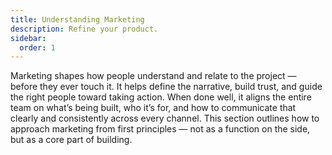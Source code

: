 ```yaml
---
title: Understanding Marketing
description: Refine your product.
sidebar:
  order: 1
---
```


Marketing shapes how people understand and relate to the project — before they ever touch it. It helps define the narrative, build trust, and guide the right people toward taking action. When done well, it aligns the entire team on what’s being built, who it’s for, and how to communicate that clearly and consistently across every channel.
This section outlines how to approach marketing from first principles — not as a function on the side, but as a core part of building.